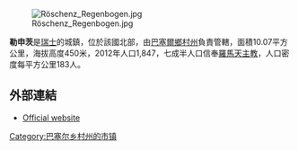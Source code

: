 [[Image:Röschenz_Regenbogen.jpg|right]]

'''勒申茨'''是[[瑞士|瑞士]]的城鎮，位於該國北部，由[[巴塞爾鄉村州|巴塞爾鄉村州]]負責管轄，面積10.07平方公里，海拔高度450米，2012年人口1,847，七成半人口信奉[[羅馬天主教|羅馬天主教]]，人口密度每平方公里183人。

==外部連結==
* [http://www.roeschenz.ch Official website] {{de icon}}

{{Switzerland-geo-stub}}
[[Category:巴塞尔乡村州的市镇|Category:巴塞尔乡村州的市镇]]